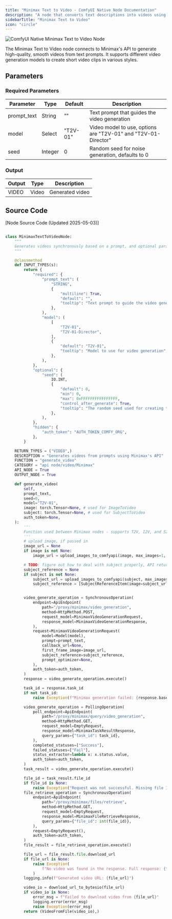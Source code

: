 ```yaml
---
title: "Minimax Text to Video - ComfyUI Native Node Documentation"
description: "A node that converts text descriptions into videos using Minimax AI"
sidebarTitle: "Minimax Text to Video"
icon: "circle"
---
```


![ComfyUI Native Minimax Text to Video Node](/images/built-in-nodes/api_nodes/minimax/minimax-text-to-video.jpg)

The Minimax Text to Video node connects to Minimax's API to generate high-quality, smooth videos from text prompts. It supports different video generation models to create short video clips in various styles.

## Parameters

### Required Parameters

| Parameter   | Type    | Default  | Description                                                    |
| ----------- | ------- | -------- | -------------------------------------------------------------- |
| prompt_text | String  | ""       | Text prompt that guides the video generation                   |
| model       | Select  | "T2V-01" | Video model to use, options are "T2V-01" and "T2V-01-Director" |
| seed        | Integer | 0        | Random seed for noise generation, defaults to 0                |

### Output

| Output | Type  | Description     |
| ------ | ----- | --------------- |
| VIDEO  | Video | Generated video |

## Source Code

[Node Source Code (Updated 2025-05-03)]

```python

class MinimaxTextToVideoNode:
    """
    Generates videos synchronously based on a prompt, and optional parameters using Minimax's API.
    """

    @classmethod
    def INPUT_TYPES(s):
        return {
            "required": {
                "prompt_text": (
                    "STRING",
                    {
                        "multiline": True,
                        "default": "",
                        "tooltip": "Text prompt to guide the video generation",
                    },
                ),
                "model": (
                    [
                        "T2V-01",
                        "T2V-01-Director",
                    ],
                    {
                        "default": "T2V-01",
                        "tooltip": "Model to use for video generation",
                    },
                ),
            },
            "optional": {
                "seed": (
                    IO.INT,
                    {
                        "default": 0,
                        "min": 0,
                        "max": 0xFFFFFFFFFFFFFFFF,
                        "control_after_generate": True,
                        "tooltip": "The random seed used for creating the noise.",
                    },
                ),
            },
            "hidden": {
                "auth_token": "AUTH_TOKEN_COMFY_ORG",
            },
        }

    RETURN_TYPES = ("VIDEO",)
    DESCRIPTION = "Generates videos from prompts using Minimax's API"
    FUNCTION = "generate_video"
    CATEGORY = "api node/video/Minimax"
    API_NODE = True
    OUTPUT_NODE = True

    def generate_video(
        self,
        prompt_text,
        seed=0,
        model="T2V-01",
        image: torch.Tensor=None, # used for ImageToVideo
        subject: torch.Tensor=None, # used for SubjectToVideo
        auth_token=None,
    ):
        '''
        Function used between Minimax nodes - supports T2V, I2V, and S2V, based on provided arguments.
        '''
        # upload image, if passed in
        image_url = None
        if image is not None:
            image_url = upload_images_to_comfyapi(image, max_images=1, auth_token=auth_token)[0]

        # TODO: figure out how to deal with subject properly, API returns invalid params when using S2V-01 model
        subject_reference = None
        if subject is not None:
            subject_url = upload_images_to_comfyapi(subject, max_images=1, auth_token=auth_token)[0]
            subject_reference = [SubjectReferenceItem(image=subject_url)]


        video_generate_operation = SynchronousOperation(
            endpoint=ApiEndpoint(
                path="/proxy/minimax/video_generation",
                method=HttpMethod.POST,
                request_model=MinimaxVideoGenerationRequest,
                response_model=MinimaxVideoGenerationResponse,
            ),
            request=MinimaxVideoGenerationRequest(
                model=Model(model),
                prompt=prompt_text,
                callback_url=None,
                first_frame_image=image_url,
                subject_reference=subject_reference,
                prompt_optimizer=None,
            ),
            auth_token=auth_token,
        )
        response = video_generate_operation.execute()

        task_id = response.task_id
        if not task_id:
            raise Exception(f"Minimax generation failed: {response.base_resp}")

        video_generate_operation = PollingOperation(
            poll_endpoint=ApiEndpoint(
                path="/proxy/minimax/query/video_generation",
                method=HttpMethod.GET,
                request_model=EmptyRequest,
                response_model=MinimaxTaskResultResponse,
                query_params={"task_id": task_id},
            ),
            completed_statuses=["Success"],
            failed_statuses=["Fail"],
            status_extractor=lambda x: x.status.value,
            auth_token=auth_token,
        )
        task_result = video_generate_operation.execute()

        file_id = task_result.file_id
        if file_id is None:
            raise Exception("Request was not successful. Missing file ID.")
        file_retrieve_operation = SynchronousOperation(
            endpoint=ApiEndpoint(
                path="/proxy/minimax/files/retrieve",
                method=HttpMethod.GET,
                request_model=EmptyRequest,
                response_model=MinimaxFileRetrieveResponse,
                query_params={"file_id": int(file_id)},
            ),
            request=EmptyRequest(),
            auth_token=auth_token,
        )
        file_result = file_retrieve_operation.execute()

        file_url = file_result.file.download_url
        if file_url is None:
            raise Exception(
                f"No video was found in the response. Full response: {file_result.model_dump()}"
            )
        logging.info(f"Generated video URL: {file_url}")

        video_io = download_url_to_bytesio(file_url)
        if video_io is None:
            error_msg = f"Failed to download video from {file_url}"
            logging.error(error_msg)
            raise Exception(error_msg)
        return (VideoFromFile(video_io),)
```